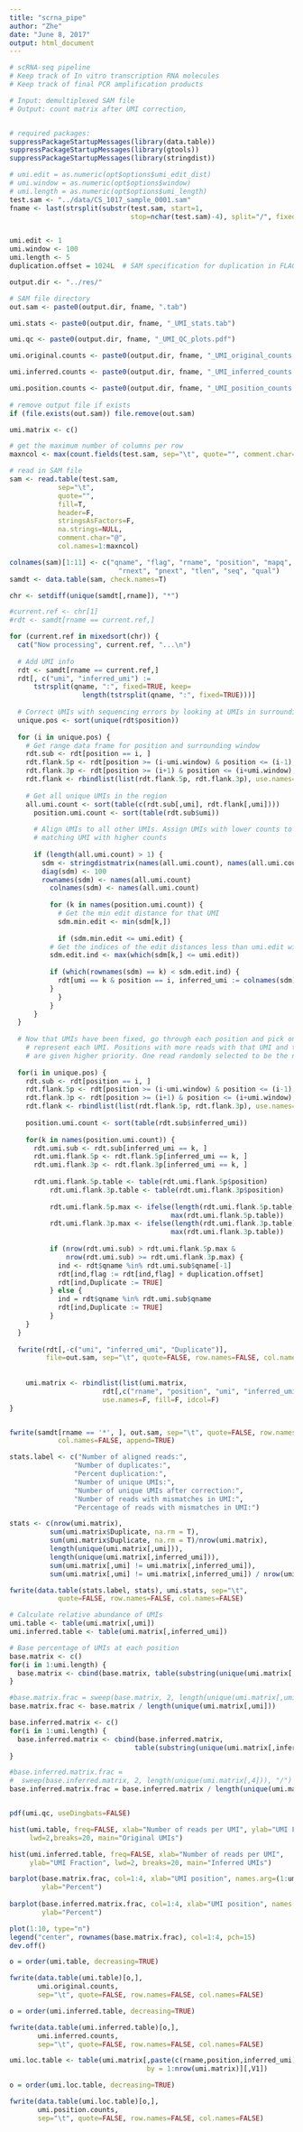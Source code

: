 ```yaml
---
title: "scrna_pipe"
author: "Zhe"
date: "June 8, 2017"
output: html_document
---
```



```r
# scRNA-seq pipeline
# Keep track of In vitro transcription RNA molecules
# Keep track of final PCR amplification products

# Input: demultiplexed SAM file
# Output: count matrix after UMI correction, 


# required packages:
suppressPackageStartupMessages(library(data.table))
suppressPackageStartupMessages(library(gtools))
suppressPackageStartupMessages(library(stringdist))

```


```r
# umi.edit = as.numeric(opt$options$umi_edit_dist)
# umi.window = as.numeric(opt$options$window)
# umi.length = as.numeric(opt$options$umi_length)
test.sam <- "../data/CS_1017_sample_0001.sam"
fname <- last(strsplit(substr(test.sam, start=1,
                              stop=nchar(test.sam)-4), split="/", fixed=T)[[1]])


umi.edit <- 1
umi.window <- 100
umi.length <- 5
duplication.offset = 1024L  # SAM specification for duplication in FLAG column

output.dir <- "../res/"

# SAM file directory
out.sam <- paste0(output.dir, fname, ".tab")

umi.stats <- paste0(output.dir, fname, "_UMI_stats.tab")

umi.qc <- paste0(output.dir, fname, "_UMI_QC_plots.pdf")

umi.original.counts <- paste0(output.dir, fname, "_UMI_original_counts.txt")

umi.inferred.counts <- paste0(output.dir, fname, "_UMI_inferred_counts.txt")

umi.position.counts <- paste0(output.dir, fname, "_UMI_position_counts.txt")
  
# remove output file if exists
if (file.exists(out.sam)) file.remove(out.sam)

umi.matrix <- c()


```


```r

# get the maximum number of columns per row
maxncol <- max(count.fields(test.sam, sep="\t", quote="", comment.char=""))

# read in SAM file
sam <- read.table(test.sam, 
            sep="\t",
            quote="",
            fill=T, 
            header=F,
            stringsAsFactors=F,
            na.strings=NULL,
            comment.char="@",
            col.names=1:maxncol)

colnames(sam)[1:11] <- c("qname", "flag", "rname", "position", "mapq", "cigar",
                           "rnext", "pnext", "tlen", "seq", "qual")
samdt <- data.table(sam, check.names=T)

chr <- setdiff(unique(samdt[,rname]), "*")

#current.ref <- chr[1]
#rdt <- samdt[rname == current.ref,]

for (current.ref in mixedsort(chr)) {
  cat("Now processing", current.ref, "...\n")
  
  # Add UMI info
  rdt <- samdt[rname == current.ref,]
  rdt[, c("umi", "inferred_umi") := 
      tstrsplit(qname, ":", fixed=TRUE, keep=
                  length(tstrsplit(qname, ":", fixed=TRUE)))]
  
  # Correct UMIs with sequencing errors by looking at UMIs in surrounding region
  unique.pos <- sort(unique(rdt$position))
  
  for (i in unique.pos) {
    # Get range data frame for position and surrounding window
    rdt.sub <- rdt[position == i, ]
    rdt.flank.5p <- rdt[position >= (i-umi.window) & position <= (i-1), ]
    rdt.flank.3p <- rdt[position >= (i+1) & position <= (i+umi.window), ]
    rdt.flank <- rbindlist(list(rdt.flank.5p, rdt.flank.3p), use.names=F, fill=F, idcol=F)
    
    # Get all unique UMIs in the region
    all.umi.count <- sort(table(c(rdt.sub[,umi], rdt.flank[,umi])))
	  position.umi.count <- sort(table(rdt.sub$umi))
	  
	  # Align UMIs to all other UMIs. Assign UMIs with lower counts to 
	  # matching UMI with higher counts
	  
	  if (length(all.umi.count) > 1) {
	    sdm <- stringdistmatrix(names(all.umi.count), names(all.umi.count))
	    diag(sdm) <- 100
	    rownames(sdm) <- names(all.umi.count)
		  colnames(sdm) <- names(all.umi.count)
		  
		  for (k in names(position.umi.count)) {
		    # Get the min edit distance for that UMI
		    sdm.min.edit <- min(sdm[k,])
		    
		    if (sdm.min.edit <= umi.edit) {
          # Get the indices of the edit distances less than umi.edit with the highest count
          sdm.edit.ind <- max(which(sdm[k,] <= umi.edit))
          
          if (which(rownames(sdm) == k) < sdm.edit.ind) {
            rdt[umi == k & position == i, inferred_umi := colnames(sdm)[sdm.edit.ind]]
          }
		    }
		  }
	  }
  }
  
  # Now that UMIs have been fixed, go through each position and pick one read to
	# represent each UMI. Positions with more reads with that UMI and that are more 5'
	# are given higher priority. One read randomly selected to be the non-duplicate
  
  for(i in unique.pos) {
    rdt.sub <- rdt[position == i, ]
    rdt.flank.5p <- rdt[position >= (i-umi.window) & position <= (i-1), ]
    rdt.flank.3p <- rdt[position >= (i+1) & position <= (i+umi.window), ]
    rdt.flank <- rbindlist(list(rdt.flank.5p, rdt.flank.3p), use.names=F, fill=F, idcol=F)
    
    position.umi.count <- sort(table(rdt.sub$inferred_umi))
    
    for(k in names(position.umi.count)) {
      rdt.umi.sub <- rdt.sub[inferred_umi == k, ]
      rdt.umi.flank.5p <- rdt.flank.5p[inferred_umi == k, ]
      rdt.umi.flank.3p <- rdt.flank.3p[inferred_umi == k, ]
      
      rdt.umi.flank.5p.table <- table(rdt.umi.flank.5p$position)
		  rdt.umi.flank.3p.table <- table(rdt.umi.flank.3p$position)
		  
		  rdt.umi.flank.5p.max <- ifelse(length(rdt.umi.flank.5p.table) == 0, 0,
		                                max(rdt.umi.flank.5p.table))
		  rdt.umi.flank.3p.max <- ifelse(length(rdt.umi.flank.3p.table) == 0, 0,
		                                max(rdt.umi.flank.3p.table))
		  
		  if (nrow(rdt.umi.sub) > rdt.umi.flank.5p.max & 
		      nrow(rdt.umi.sub) >= rdt.umi.flank.3p.max) {
		    ind <- rdt$qname %in% rdt.umi.sub$qname[-1]
		    rdt[ind,flag := rdt[ind,flag] + duplication.offset]
		    rdt[ind,Duplicate := TRUE]
		  } else {
		    ind = rdt$qname %in% rdt.umi.sub$qname
		    rdt[ind,Duplicate := TRUE]
		  }
    }
  }
  
  fwrite(rdt[,-c("umi", "inferred_umi", "Duplicate")], 
         file=out.sam, sep="\t", quote=FALSE, row.names=FALSE, col.names=FALSE, append=TRUE)
  
  
	umi.matrix <- rbindlist(list(umi.matrix, 
	                   rdt[,c("rname", "position", "umi", "inferred_umi", "Duplicate")]),
	                   use.names=F, fill=F, idcol=F)
}


fwrite(samdt[rname == '*', ], out.sam, sep="\t", quote=FALSE, row.names=FALSE,
            col.names=FALSE, append=TRUE)

stats.label <- c("Number of aligned reads:", 
                "Number of duplicates:", 
                "Percent duplication:",
                "Number of unique UMIs:",
                "Number of unique UMIs after correction:",
                "Number of reads with mismatches in UMI:",
                "Percentage of reads with mismatches in UMI:")

stats <- c(nrow(umi.matrix), 
          sum(umi.matrix$Duplicate, na.rm = T),
          sum(umi.matrix$Duplicate, na.rm = T)/nrow(umi.matrix),
          length(unique(umi.matrix[,umi])), 
          length(unique(umi.matrix[,inferred_umi])),
          sum(umi.matrix[,umi] != umi.matrix[,inferred_umi]),
          sum(umi.matrix[,umi] != umi.matrix[,inferred_umi]) / nrow(umi.matrix))

fwrite(data.table(stats.label, stats), umi.stats, sep="\t",
            quote=FALSE, row.names=FALSE, col.names=FALSE)

# Calculate relative abundance of UMIs
umi.table <- table(umi.matrix[,umi])
umi.inferred.table <- table(umi.matrix[,inferred_umi])

# Base percentage of UMIs at each position
base.matrix <- c()
for(i in 1:umi.length) {
  base.matrix <- cbind(base.matrix, table(substring(unique(umi.matrix[,umi]), i, i)))
}

#base.matrix.frac = sweep(base.matrix, 2, length(unique(umi.matrix[,umi])), "/")
base.matrix.frac <- base.matrix / length(unique(umi.matrix[,umi]))

base.inferred.matrix <- c()
for(i in 1:umi.length) {
  base.inferred.matrix <- cbind(base.inferred.matrix, 
                               table(substring(unique(umi.matrix[,inferred_umi]), i, i)))
}

#base.inferred.matrix.frac = 
#  sweep(base.inferred.matrix, 2, length(unique(umi.matrix[,4])), "/")
base.inferred.matrix.frac = base.inferred.matrix / length(unique(umi.matrix[,inferred_umi]))


pdf(umi.qc, useDingbats=FALSE)

hist(umi.table, freq=FALSE, xlab="Number of reads per UMI", ylab="UMI Fraction",
     lwd=2,breaks=20, main="Original UMIs")

hist(umi.inferred.table, freq=FALSE, xlab="Number of reads per UMI", 
     ylab="UMI Fraction", lwd=2, breaks=20, main="Inferred UMIs")

barplot(base.matrix.frac, col=1:4, xlab="UMI position", names.arg=(1:umi.length),
        ylab="Percent")
        
barplot(base.inferred.matrix.frac, col=1:4, xlab="UMI position", names.arg=(1:umi.length),
        ylab="Percent")

plot(1:10, type="n")
legend("center", rownames(base.matrix.frac), col=1:4, pch=15)
dev.off()

o = order(umi.table, decreasing=TRUE)

fwrite(data.table(umi.table)[o,],
       umi.original.counts,
       sep="\t", quote=FALSE, row.names=FALSE, col.names=FALSE)

o = order(umi.inferred.table, decreasing=TRUE)

fwrite(data.table(umi.inferred.table)[o,],
       umi.inferred.counts,
       sep="\t", quote=FALSE, row.names=FALSE, col.names=FALSE)

umi.loc.table <- table(umi.matrix[,paste(c(rname,position,inferred_umi),collapse="_"),
                                  by = 1:nrow(umi.matrix)][,V1])

o = order(umi.loc.table, decreasing=TRUE)

fwrite(data.table(umi.loc.table)[o,], 
       umi.position.counts, 
       sep="\t", quote=FALSE, row.names=FALSE, col.names=FALSE)


```


